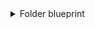 <details>
<summary>Folder blueprint</summary>

```json showLineNumbers
{
  "identifier": "githubFolder",
  "title": "Folder",
  "icon": "Github",
  "schema": {
    "properties": {
      "readme": {
        "title": "README",
        "type": "string",
        "format": "markdown"
      },
      "url": {
        "title": "Folder URL",
        "type": "string",
        "format": "url"
      }
    },
    "required": []
  },
  "mirrorProperties": {},
  "calculationProperties": {},
  "relations": {
    "service": {
      "title": "Service",
      "target": "service",
      "required": false,
      "many": false
    }
  }
}
```

</details>
